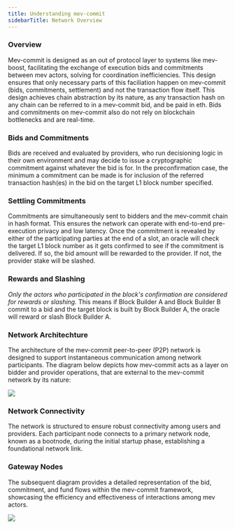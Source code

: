 ```yaml
---
title: Understanding mev-commit
sidebarTitle: Network Overview
---
```


### Overview

Mev-commit is designed as an out of protocol layer to systems like mev-boost, facilitating the exchange of execution bids and commitments between mev actors, solving for coordination inefficiencies. This design ensures that only necessary parts of this faciliation happen on mev-commit (bids, commitments, settlement) and not the transaction flow itself. This design achieves chain abstraction by its nature, as any transaction hash on any chain can be referred to in a mev-commit bid, and be paid in eth. Bids and commitments on mev-commit also do not rely on blockchain bottlenecks and are real-time.

### Bids and Commitments

Bids are received and evaluated by providers, who run decisioning logic in their own environment and may decide to issue a cryptographic commitment against whatever the bid is for. In the preconfirmation case, the minimum a commitment can be made is for inclusion of the referred transaction hash(es) in the bid on the target L1 block number specified.

### Settling Commitments

Commitments are simultaneously sent to bidders and the mev-commit chain in hash format. This ensures the network can operate with end-to-end pre-execution privacy and low latency. Once the commitment is revealed by either of the participating parties at the end of a slot, an oracle will check the target L1 block number as it gets confirmed to see if the commitment is delivered. If so, the bid amount will be rewarded to the provider. If not, the provider stake will be slashed.

### Rewards and Slashing

_Only the actors who participated in the block's confirmation are considered for rewards or slashing._ This means if Block Builder A and Block Builder B commit to a bid and the target block is built by Block Builder A, the oracle will reward or slash Block Builder A.

### Network Architechture

The architecture of the mev-commit peer-to-peer (P2P) network is designed to support instantaneous communication among network participants. The diagram below depicts how mev-commit acts as a layer on bidder and provider operations, that are external to the mev-commit network by its nature:

<Frame>
  <img src="/images/mev-commit-network.png" />
</Frame>

### Network Connectivity

The network is structured to ensure robust connectivity among users and providers. Each participant node connects to a primary network node, known as a bootnode, during the initial startup phase, establishing a foundational network link.

### Gateway Nodes

The subsequent diagram provides a detailed representation of the bid, commitment, and fund flows within the mev-commit framework, showcasing the efficiency and effectiveness of interactions among mev actors.

<Frame>
  <img src="/images/bids-commitments-flow.png" />
</Frame>
